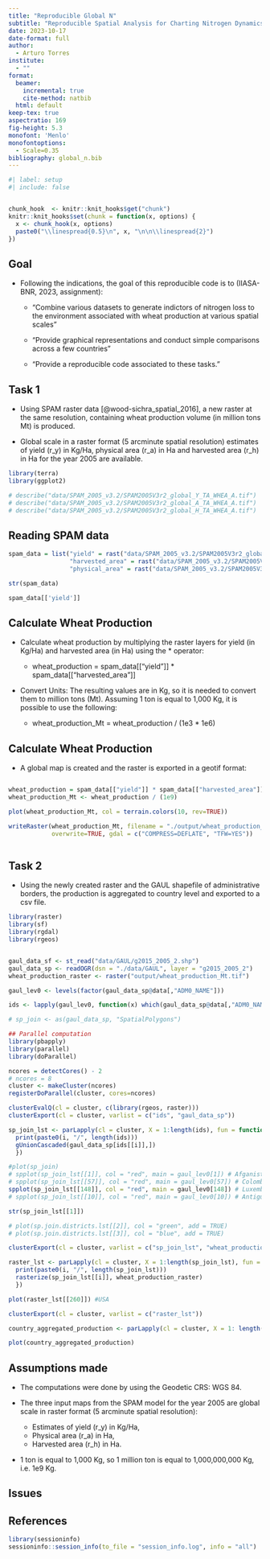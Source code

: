 ```yaml
---
title: "Reproducible Global N"
subtitle: "Reproducible Spatial Analysis for Charting Nitrogen Dynamics in Global Wheat Production"
date: 2023-10-17
date-format: full
author:
  - Arturo Torres
institute:
  - ""
format: 
  beamer:
    incremental: true 
    cite-method: natbib
  html: default
keep-tex: true
aspectratio: 169
fig-height: 5.3	
monofont: 'Menlo'
monofontoptions: 
  - Scale=0.35
bibliography: global_n.bib
---
```


```r
#| label: setup
#| include: false


chunk_hook  <- knitr::knit_hooks$get("chunk")
knitr::knit_hooks$set(chunk = function(x, options) {
  x <- chunk_hook(x, options)
  paste0("\\linespread{0.5}\n", x, "\n\n\\linespread{2}")
})

```

## Goal

-   Following the indications, the goal of this reproducible code is to (IIASA-BNR, 2023, assignment):

    -   "Combine various datasets to generate indictors of nitrogen loss to the environment associated with wheat production at various spatial scales"

    -   "Provide graphical representations and conduct simple comparisons across a few countries"

    -   "Provide a reproducible code associated to these tasks."


## Task 1

- Using SPAM raster data [@wood-sichra_spatial_2016], a new raster at the same resolution, containing wheat production volume (in million tons Mt) is produced. 

- Global scale in a raster format (5 arcminute spatial resolution) estimates of yield (r_y) in Kg/Ha, physical area (r_a) in Ha and harvested area (r_h) in Ha for the year 2005 are available.


```r
library(terra)
library(ggplot2)

# describe("data/SPAM_2005_v3.2/SPAM2005V3r2_global_Y_TA_WHEA_A.tif")
# describe("data/SPAM_2005_v3.2/SPAM2005V3r2_global_A_TA_WHEA_A.tif")
# describe("data/SPAM_2005_v3.2/SPAM2005V3r2_global_H_TA_WHEA_A.tif")

```
## Reading SPAM data

```r
spam_data = list("yield" = rast("data/SPAM_2005_v3.2/SPAM2005V3r2_global_Y_TA_WHEA_A.tif"),
                 "harvested_area" = rast("data/SPAM_2005_v3.2/SPAM2005V3r2_global_H_TA_WHEA_A.tif"),
                 "physical_area" = rast("data/SPAM_2005_v3.2/SPAM2005V3r2_global_A_TA_WHEA_A.tif"))
```

```r
str(spam_data)   

spam_data[['yield']]
```


## Calculate Wheat Production
- Calculate wheat production by multiplying the raster layers for yield (in Kg/Ha) and harvested area (in Ha) using the * operator: 

  - wheat_production = spam_data[["yield"]] * spam_data[["harvested_area"]]

- Convert Units: The resulting values are in Kg, so it is needed to convert them to million tons (Mt). Assuming 1 ton is equal to 1,000 Kg, it is possible to use the following:

  - wheat_production_Mt = wheat_production / (1e3 * 1e6)

## Calculate Wheat Production

- A global map is created and the raster is exported in a geotif format:

::: columns
::: {.column width="80%"}
```r
wheat_production = spam_data[["yield"]] * spam_data[["harvested_area"]]
wheat_production_Mt <- wheat_production / (1e9)
```

```r
plot(wheat_production_Mt, col = terrain.colors(10, rev=TRUE))
```

```r
writeRaster(wheat_production_Mt, filename = "./output/wheat_production_Mt.tif", 
            overwrite=TRUE, gdal = c("COMPRESS=DEFLATE", "TFW=YES"))
```
:::
:::

## Task 2

- Using the newly created raster and the GAUL shapefile of administrative borders, the  production is aggregated to country level and exported to a csv file.

```r
library(raster)
library(sf)
library(rgdal)
library(rgeos)


gaul_data_sf <- st_read("data/GAUL/g2015_2005_2.shp")
gaul_data_sp <- readOGR(dsn = "./data/GAUL", layer = "g2015_2005_2")
wheat_production_raster <- raster("output/wheat_production_Mt.tif")

gaul_lev0 <- levels(factor(gaul_data_sp@data[,"ADM0_NAME"]))

ids <- lapply(gaul_lev0, function(x) which(gaul_data_sp@data[,"ADM0_NAME"] == x))

# sp_join <- as(gaul_data_sp, "SpatialPolygons")

## Parallel computation
library(pbapply)
library(parallel)
library(doParallel)

ncores = detectCores() - 2
# ncores = 8
cluster <- makeCluster(ncores)
registerDoParallel(cluster, cores=ncores)

clusterEvalQ(cl = cluster, c(library(rgeos, raster)))
clusterExport(cl = cluster, varlist = c("ids", "gaul_data_sp"))

sp_join_lst <- parLapply(cl = cluster, X = 1:length(ids), fun = function(i) {
  print(paste0(i, "/", length(ids)))
  gUnionCascaded(gaul_data_sp[ids[[i]],])
  })
```

```r
#plot(sp_join)
# spplot(sp_join_lst[[1]], col = "red", main = gaul_lev0[1]) # Afganistan
# spplot(sp_join_lst[[57]], col = "red", main = gaul_lev0[57]) # Colombia
spplot(sp_join_lst[[148]], col = "red", main = gaul_lev0[148]) # Luxemburgo
# spplot(sp_join_lst[[10]], col = "red", main = gaul_lev0[10]) # Antigua y Barbuda
```
```r
str(sp_join_lst[[1]])

# plot(sp.join.districts.lst[[2]], col = "green", add = TRUE)
# plot(sp.join.districts.lst[[3]], col = "blue", add = TRUE)

clusterExport(cl = cluster, varlist = c("sp_join_lst", "wheat_production_raster", "rasterize"))

raster_lst <- parLapply(cl = cluster, X = 1:length(sp_join_lst), fun = function(i) {
  print(paste0(i, "/", length(sp_join_lst)))
  rasterize(sp_join_lst[[i]], wheat_production_raster)
  })

plot(raster_lst[[260]]) #USA

clusterExport(cl = cluster, varlist = c("raster_lst"))

country_aggregated_production <- parLapply(cl = cluster, X = 1: length(raster_lst), fun = function(i) zonal(raster_lst[[i]], wheat_production_raster, "sum"))

plot(country_aggregated_production)

```

## Assumptions made
- The computations were done by using the Geodetic CRS:  WGS 84.

- The three input maps from the SPAM model for the year 2005 are global scale in raster format (5 arcminute spatial resolution):
  - Estimates of yield (r_y) in Kg/Ha, 
  - Physical area (r_a) in Ha, 
  - Harvested area (r_h) in Ha.

- 1 ton is equal to 1,000 Kg, so 1 million ton is equal to 1,000,000,000 Kg, i.e. 1e9 Kg.


## Issues

## References

::: {#refs}
:::

```r
library(sessioninfo)
sessioninfo::session_info(to_file = "session_info.log", info = "all")
```